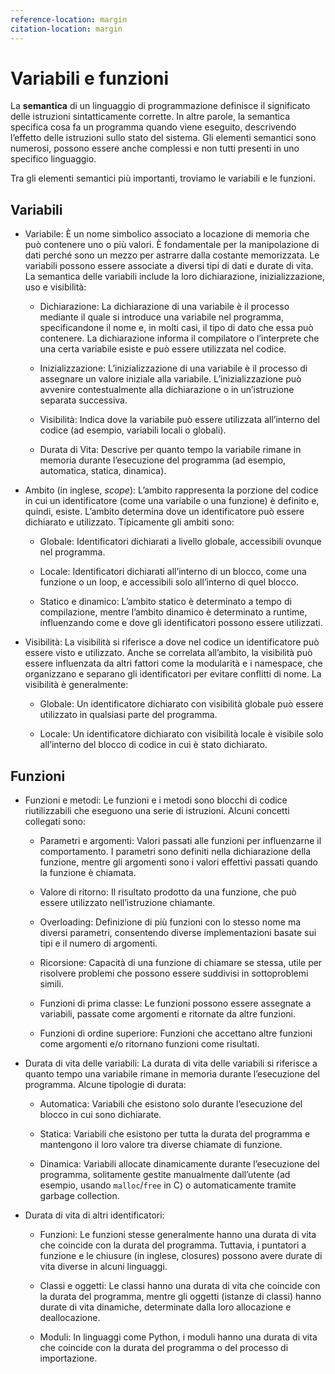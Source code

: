 ```yaml
---
reference-location: margin
citation-location: margin
---
```


# Variabili e funzioni

La **semantica** di un linguaggio di programmazione definisce il significato delle istruzioni sintatticamente corrette. In altre parole, la semantica specifica cosa fa un programma quando viene eseguito, descrivendo l'effetto delle istruzioni sullo stato del sistema. Gli elementi semantici sono numerosi, possono essere anche complessi e non tutti presenti in uno specifico linguaggio. 

Tra gli elementi semantici più importanti, troviamo le variabili e le funzioni. 

## Variabili

- Variabile: È un nome simbolico associato a locazione di memoria che può contenere uno o più valori. È fondamentale per la manipolazione di dati perché sono un mezzo per astrarre dalla costante memorizzata. Le variabili possono essere associate a diversi tipi di dati e durate di vita. La semantica delle variabili include la loro dichiarazione, inizializzazione, uso e visibilità:

  - Dichiarazione: La dichiarazione di una variabile è il processo mediante il quale si introduce una variabile nel programma, specificandone il nome e, in molti casi, il tipo di dato che essa può contenere. La dichiarazione informa il compilatore o l'interprete che una certa variabile esiste e può essere utilizzata nel codice.

  - Inizializzazione: L'inizializzazione di una variabile è il processo di assegnare un valore iniziale alla variabile. L'inizializzazione può avvenire contestualmente alla dichiarazione o in un'istruzione separata successiva.

  - Visibilità: Indica dove la variabile può essere utilizzata all'interno del codice (ad esempio, variabili locali o globali).

  - Durata di Vita: Descrive per quanto tempo la variabile rimane in memoria durante l'esecuzione del programma (ad esempio, automatica, statica, dinamica).



- Ambito (in inglese, _scope_): L'ambito rappresenta la porzione del codice in cui un identificatore (come una variabile o una funzione) è definito e, quindi, esiste. L'ambito determina dove un identificatore può essere dichiarato e utilizzato. Tipicamente gli ambiti sono:

  - Globale: Identificatori dichiarati a livello globale, accessibili ovunque nel programma.

  - Locale: Identificatori dichiarati all'interno di un blocco, come una funzione o un loop, e accessibili solo all'interno di quel blocco.

  - Statico e dinamico: L'ambito statico è determinato a tempo di compilazione, mentre l'ambito dinamico è determinato a runtime, influenzando come e dove gli identificatori possono essere utilizzati.

- Visibilità: La visibilità si riferisce a dove nel codice un identificatore può essere visto e utilizzato. Anche se correlata all'ambito, la visibilità può essere influenzata da altri fattori come la modularità e i namespace, che organizzano e separano gli identificatori per evitare conflitti di nome. La visibilità è generalmente:

  - Globale: Un identificatore dichiarato con visibilità globale può essere utilizzato in qualsiasi parte del programma.

  - Locale: Un identificatore dichiarato con visibilità locale è visibile solo all'interno del blocco di codice in cui è stato dichiarato.



## Funzioni



- Funzioni e metodi: Le funzioni e i metodi sono blocchi di codice riutilizzabili che eseguono una serie di istruzioni. Alcuni concetti collegati sono:

  - Parametri e argomenti: Valori passati alle funzioni per influenzarne il comportamento. I parametri sono definiti nella dichiarazione della funzione, mentre gli argomenti sono i valori effettivi passati quando la funzione è chiamata.

  - Valore di ritorno: Il risultato prodotto da una funzione, che può essere utilizzato nell'istruzione chiamante.

  - Overloading: Definizione di più funzioni con lo stesso nome ma diversi parametri, consentendo diverse implementazioni basate sui tipi e il numero di argomenti.

  - Ricorsione: Capacità di una funzione di chiamare se stessa, utile per risolvere problemi che possono essere suddivisi in sottoproblemi simili.

  - Funzioni di prima classe: Le funzioni possono essere assegnate a variabili, passate come argomenti e ritornate da altre funzioni.

  - Funzioni di ordine superiore: Funzioni che accettano altre funzioni come argomenti e/o ritornano funzioni come risultati.

- Durata di vita delle variabili: La durata di vita delle variabili si riferisce a quanto tempo una variabile rimane in memoria durante l'esecuzione del programma. Alcune tipologie di durata:

  - Automatica: Variabili che esistono solo durante l'esecuzione del blocco in cui sono dichiarate.

  - Statica: Variabili che esistono per tutta la durata del programma e mantengono il loro valore tra diverse chiamate di funzione.

  - Dinamica: Variabili allocate dinamicamente durante l'esecuzione del programma, solitamente gestite manualmente dall'utente (ad esempio, usando `malloc`/`free` in C) o automaticamente tramite garbage collection.

- Durata di vita di altri identificatori: 

  - Funzioni: Le funzioni stesse generalmente hanno una durata di vita che coincide con la durata del programma. Tuttavia, i puntatori a funzione e le chiusure (in inglese, closures) possono avere durate di vita diverse in alcuni linguaggi.

  - Classi e oggetti: Le classi hanno una durata di vita che coincide con la durata del programma, mentre gli oggetti (istanze di classi) hanno durate di vita dinamiche, determinate dalla loro allocazione e deallocazione.

  - Moduli: In linguaggi come Python, i moduli hanno una durata di vita che coincide con la durata del programma o del processo di importazione.


